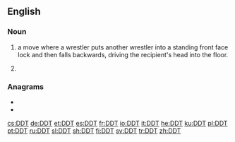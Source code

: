 ==English==

===Noun===
{{en-noun|-|s}}

# {{label|en|countable|professional wrestling}} a move where a wrestler puts another wrestler into a standing front face lock and then falls backwards, driving the recipient's head into the floor.
# {{label|en|uncountable}} {{abbreviation of|dichlorodiphenyltrichloroethane|dot=|lang=en}} {{gloss|an insecticide}}

===Anagrams===
* {{l|en|DTD}}
* {{l|en|TDD}}

[[cs:DDT]]
[[de:DDT]]
[[et:DDT]]
[[es:DDT]]
[[fr:DDT]]
[[io:DDT]]
[[it:DDT]]
[[he:DDT]]
[[ku:DDT]]
[[pl:DDT]]
[[pt:DDT]]
[[ru:DDT]]
[[sl:DDT]]
[[sh:DDT]]
[[fi:DDT]]
[[sv:DDT]]
[[tr:DDT]]
[[zh:DDT]]
